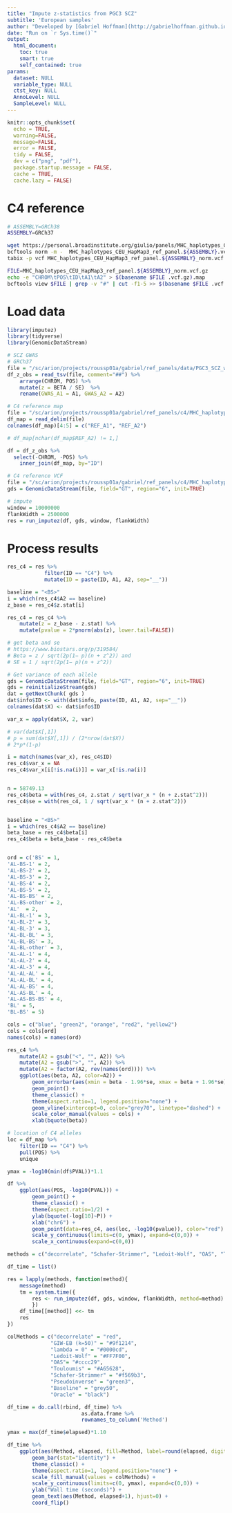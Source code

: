 ```yaml
---
title: "Impute z-statistics from PGC3 SCZ"
subtitle: 'European samples'
author: "Developed by [Gabriel Hoffman](http://gabrielhoffman.github.io/)"
date: "Run on `r Sys.time()`"
output: 
  html_document:
    toc: true
    smart: true
    self_contained: true
params:
  dataset: NULL
  variable_type: NULL
  ctst_key: NULL
  AnnoLevel: NULL
  SampleLevel: NULL
---
```



<!---
cd /sc/arion/projects/roussp01a/gabriel/ref_panels/imputez_analysis

R

system("git pull")

rmarkdown::render("c4_ref.Rmd")

--->

```r
knitr::opts_chunk$set(
  echo = TRUE,
  warning=FALSE,
  message=FALSE,
  error = FALSE,
  tidy = FALSE,
  dev = c("png", "pdf"),
  package.startup.message = FALSE,
  cache = TRUE,
  cache.lazy = FALSE)
```


# C4 reference
```sh
# ASSEMBLY=GRCh38 
ASSEMBLY=GRCh37

wget https://personal.broadinstitute.org/giulio/panels/MHC_haplotypes_CEU_HapMap3_ref_panel.${ASSEMBLY}.vcf.gz
bcftools norm -m -  MHC_haplotypes_CEU_HapMap3_ref_panel.${ASSEMBLY}.vcf.gz | bgzip > MHC_haplotypes_CEU_HapMap3_ref_panel.${ASSEMBLY}_norm.vcf.gz
tabix -p vcf MHC_haplotypes_CEU_HapMap3_ref_panel.${ASSEMBLY}_norm.vcf.gz

FILE=MHC_haplotypes_CEU_HapMap3_ref_panel.${ASSEMBLY}_norm.vcf.gz
echo -e "CHROM\tPOS\tID\tA1\tA2" > $(basename $FILE .vcf.gz).map
bcftools view $FILE | grep -v "#" | cut -f1-5 >> $(basename $FILE .vcf.gz).map
```


# Load data
```r
library(imputez)
library(tidyverse)
library(GenomicDataStream)

# SCZ GWAS
# GRCh37
file = "/sc/arion/projects/roussp01a/gabriel/ref_panels/data/PGC3_SCZ_wave3.european.autosome.public.v3.vcf.tsv.gz"
df_z_obs = read_tsv(file, comment="##") %>%
    arrange(CHROM, POS) %>%
    mutate(z = BETA / SE)  %>%
    rename(GWAS_A1 = A1, GWAS_A2 = A2)

# C4 reference map
file = "/sc/arion/projects/roussp01a/gabriel/ref_panels/c4/MHC_haplotypes_CEU_HapMap3_ref_panel.GRCh37_norm.map"
df_map = read_delim(file)
colnames(df_map)[4:5] = c("REF_A1", "REF_A2")

# df_map[nchar(df_map$REF_A2) != 1,]

df = df_z_obs %>% 
  select(-CHROM, -POS) %>% 
	inner_join(df_map, by="ID")

# C4 reference VCF
file = "/sc/arion/projects/roussp01a/gabriel/ref_panels/c4/MHC_haplotypes_CEU_HapMap3_ref_panel.GRCh37_norm.vcf.gz"
gds = GenomicDataStream(file, field="GT", region="6", init=TRUE)

# impute
window = 10000000
flankWidth = 2500000
res = run_imputez(df, gds, window, flankWidth)	
```

# Process results
```r
res_c4 = res %>%
			filter(ID == "C4") %>%
			mutate(ID = paste(ID, A1, A2, sep="__")) 

baseline = "<BS>"
i = which(res_c4$A2 == baseline)
z_base = res_c4$z.stat[i]

res_c4 = res_c4 %>%
	mutate(z = z_base - z.stat) %>%
	mutate(pvalue = 2*pnorm(abs(z), lower.tail=FALSE))

# get beta and se
# https://www.biostars.org/p/319584/
# Beta = z / sqrt(2p(1− p)(n + z^2)) and
# SE = 1 / sqrt(2p(1− p)(n + z^2))

# Get variance of each allele
gds = GenomicDataStream(file, field="GT", region="6", init=TRUE)
gds = reinitializeStream(gds)
dat = getNextChunk( gds )
dat$info$ID <- with(dat$info, paste(ID, A1, A2, sep="__"))
colnames(dat$X) <- dat$info$ID

var_x = apply(dat$X, 2, var) 

# var(dat$X[,1])
# p = sum(dat$X[,1]) / (2*nrow(dat$X))
# 2*p*(1-p)

i = match(names(var_x), res_c4$ID)
res_c4$var_x = NA
res_c4$var_x[i[!is.na(i)]] = var_x[!is.na(i)]


n = 58749.13
res_c4$beta = with(res_c4, z.stat / sqrt(var_x * (n + z.stat^2)))
res_c4$se = with(res_c4, 1 / sqrt(var_x * (n + z.stat^2)))


baseline = "<BS>"
i = which(res_c4$A2 == baseline)
beta_base = res_c4$beta[i]
res_c4$beta = beta_base - res_c4$beta


ord = c('BS' = 1,
'AL-BS-1' = 2,
'AL-BS-2' = 2,
'AL-BS-3' = 2,
'AL-BS-4' = 2,
'AL-BS-5' = 2,
'AL-BS-BS' = 2,
'AL-BS-other' = 2,
'AL'  = 2,
'AL-BL-1' = 3,
'AL-BL-2' = 3,
'AL-BL-3' = 3,
'AL-BL-BL' = 3,
'AL-BL-BS' = 3,
'AL-BL-other' = 3,
'AL-AL-1' = 4,
'AL-AL-2' = 4,
'AL-AL-3' = 4,
'AL-AL-AL' = 4,
'AL-AL-BL' = 4,
'AL-AL-BS' = 4,
'AL-AS-BL' = 4,
'AL-AS-BS-BS' = 4,
'BL' = 5,
'BL-BS' = 5)

cols = c("blue", "green2", "orange", "red2", "yellow2")
cols = cols[ord]
names(cols) = names(ord)

res_c4 %>%
	mutate(A2 = gsub("<", "", A2)) %>%
	mutate(A2 = gsub(">", "", A2)) %>%
	mutate(A2 = factor(A2, rev(names(ord)))) %>%
	ggplot(aes(beta, A2, color=A2)) +
		geom_errorbar(aes(xmin = beta - 1.96*se, xmax = beta + 1.96*se), width=0) + 
		geom_point() +
		theme_classic() +
		theme(aspect.ratio=1, legend.position="none") +
		geom_vline(xintercept=0, color="grey70", linetype="dashed") +
		scale_color_manual(values = cols) +
		xlab(bquote(beta))

# location of C4 alleles
loc = df_map %>% 
	filter(ID == "C4") %>% 
	pull(POS) %>%
	unique

ymax = -log10(min(df$PVAL))*1.1

df %>%
	ggplot(aes(POS, -log10(PVAL))) +
		geom_point() +
		theme_classic() +
		theme(aspect.ratio=1/2) +
		ylab(bquote(-log[10]~P)) +
		xlab("chr6") +
		geom_point(data=res_c4, aes(loc, -log10(pvalue)), color="red") +
		scale_y_continuous(limits=c(0, ymax), expand=c(0,0)) +
		scale_x_continuous(expand=c(0,0))
```



```r
methods = c("decorrelate", "Schafer-Strimmer", "Ledoit-Wolf", "OAS", "Touloumis")

df_time = list()

res = lapply(methods, function(method){
	message(method)
	tm = system.time({
		res <- run_imputez(df, gds, window, flankWidth, method=method)	
		})
	df_time[[method]] <<- tm
	res 
})

colMethods = c("decorrelate" = "red",
              "GIW-EB (k=50)" = "#9f1214",
              "lambda = 0" = "#0000cd", 
              "Ledoit-Wolf" = "#FF7F00",    
              "OAS"= "#cccc29", 
              "Touloumis" = "#A65628", 
              "Schafer-Strimmer" = "#f569b3", 
              "Pseudoinverse" = "green3",
              "Baseline" = "grey50",
              "Oracle" = "black")

df_time = do.call(rbind, df_time) %>%
						as.data.frame %>%
						rownames_to_column('Method')

ymax = max(df_time$elapsed)*1.10

df_time %>%
	ggplot(aes(Method, elapsed, fill=Method, label=round(elapsed, digits=1))) +
		geom_bar(stat="identity") +
		theme_classic() +
		theme(aspect.ratio=1, legend.position="none") +
		scale_fill_manual(values = colMethods) +
		scale_y_continuous(limits=c(0, ymax), expand=c(0,0)) +
		ylab("Wall time (seconds)") +
		geom_text(aes(Method, elapsed+1), hjust=0) +
		coord_flip() 
```












